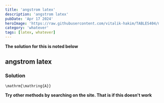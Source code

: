 ---
title: 'angstrom latex'
description: 'angstrom latex'
pubDate: 'Apr 17 2024'
heroImage: 'https://raw.githubusercontent.com/vitalik-hakim/TABLES404/main/error_b/misc.png'
category: 'whatever'
tags: [latex, whatever]
---

**The solution for this is noted below**

## angstrom latex

### Solution

```whatever
\mathrm{\mathring{A}}
```
**Try other methods by searching on the site. That is if this doesn't work**
